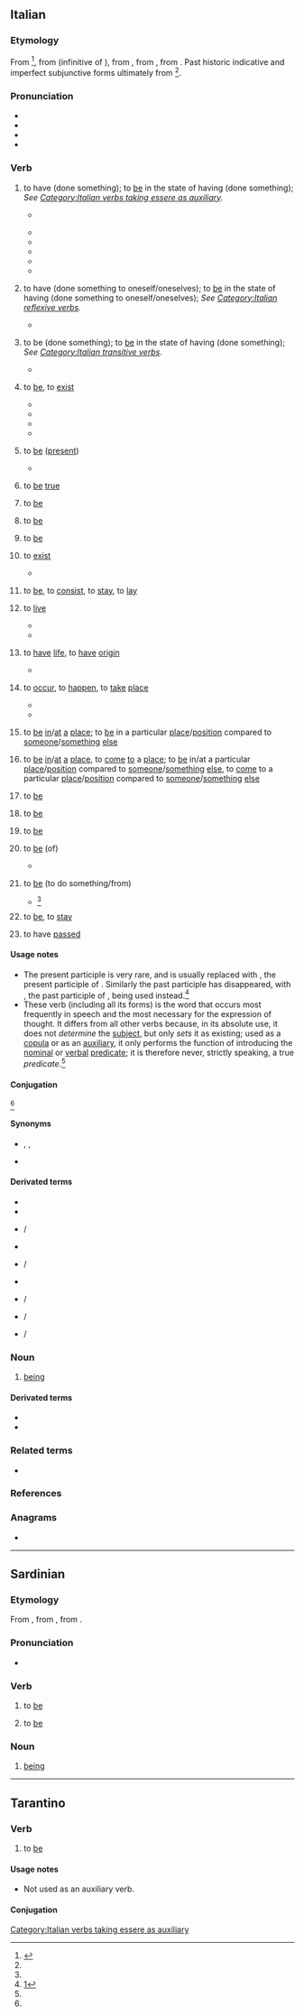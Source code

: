 {{also|èssere}}
==Italian==

===Etymology===
{{PIE root|it|h₁es|bʰuH}}
From {{bor|it|VL.|*essĕre}}<ref name="essere1">{{cite-web|author=|last=|first=|authorlink=|author2=|last2=|first2=|authorlink2=|author3=|last3=|first3=|authorlink3=|author4=|last4=|first4=|authorlink4=|author5=|last5=|first5=|authorlink5=|coauthors=|quotee=|editor=Treccani|editors=|title=èssere¹|trans-title=to be|titleurl=|entry=|trans-entry=|entryurl=|work=treccani.it|trans-work=|url=http://www.treccani.it/vocabolario/essere1/|archiveurl=|archivedate=|edition=|format=|location=|publisher=|date=|month=|year=|year_published=|accessdate=|volume=|page=|pages=|pageurl=|section=|sectionurl=|column=|columns=|columnurl=|text=|passage=|text_block=|passage_block=|t=|translation=|lang=it}}</ref>, from {{der|it|la|esse}} (infinitive of {{m|la|sum}}), from {{inh|it|itc-pro|*ezom}}, from {{inh|it|ine-pro|*h₁ésti||I am, I exist}}, from {{m|ine-pro|*h₁es-||to be}}.
Past historic indicative and imperfect subjunctive forms ultimately from {{m|ine-pro|*bʰuH-||to become}}<ref name="essere1"/>.

===Pronunciation===
* {{IPA|/ˈɛs.se.re/|[ˈɛs̪s̪er̺e]|lang=it}}
* {{audio|It-essere.ogg|Audio|lang=it}}
* {{rhymes|ɛssere|lang=it}}
* {{hyphenation|ès|se|re|lang=it}}

===Verb===
{{it-verb}}

# {{lb|it|auxiliary|the non-perfect forms followed by a past participle, used to form composite (perfect) tenses of many intransitive verbs and from their reflexive forms}} to have (done something); to [[be]] in the state of having (done something); ''See [[:Category:Italian verbs taking essere as auxiliary|Category:Italian verbs taking essere as auxiliary]].''
#:{{ux|it|(io) sono<br/>(io) '''sono''' stato|I am<br/>I ('''have''') been}}
#:{{ux|it|(io) sto<br/>(io) '''sono''' stato|I stay<br/>I ('''have''') stayed}}
#*{{ux|it|(io) mi fermo<br/>(io) mi '''sono''' fermato|I stop me/myself<br/>I ('''have''') stopped myself}}
#:{{ux|it|(tu) ti fermi<br/>(tu) ti '''sei''' fermato|you stop yourself<br/>you ('''have''') stopped yourself}}
#*{{ux|it|(lui/lei/egli/ella/esso/essa) si ferma<br/>(lui/lei/egli/ella/esso/essa) si '''è''' fermato|he/she/it stops himself/herself/itself<br/>he/she/it ('''has''') stopped himself/herself/itself}}
#*{{ux|it|(noi) ci fermiamo<br/>(noi) ci '''siamo''' fermati|we stop ourselves<br/>we ('''have''') stopped ourselves}}
#*{{ux|it|(voi) vi fermate<br/>(voi) vi '''siete''' fermati|you stop yourselves<br/>you ('''have''') stopped yourselves}}
#*{{ux|it|(loro/essi/esse) si fermano<br/>(loro/essi/esse) si '''sono''' fermati|they stops themselves<br/>they ('''have''') stopped themselves}}
#*{{ux|it|accade<br/>'''è''' accaduto|it happens<br/>it ('''have''') happened}}
#:{{ux|it|(io) vado<br/>(io) '''sono''' andato|I go<br/>I ('''have''') gone}}
# {{lb|it|auxiliary|the non-perfect forms followed by a past participle, used to form composite (perfect) tenses of reflexive forms of transitive verbs}} to have (done something to oneself/oneselves); to [[be]] in the state of having (done something to oneself/oneselves); ''See [[:Category:Italian reflexive verbs|Category:Italian reflexive verbs]].''
#*{{ux|it|(io) mi ho<br/>(io) mi '''sono''' avuto|I have me/myself<br/>I ('''have''') had me/myself}}
#:{{ux|it|(io) mi faccio [...]<br/>(io) mi '''sono''' fatto [...]|I make myself [...]<br/>I ('''have''') made myself [...]}}
# {{lb|it|auxiliary|both non-perfect and perfect forms followed by a past participle, used to form the passive forms of transitive verbs}} to be (done something); to [[be]] in the state of having (done something); ''See [[:Category:Italian transitive verbs|Category:Italian transitive verbs]].''
#*{{ux|it|(io) avevo/possedevo<br/>(io) '''ero''' avuto/posseduto<br/>(io) '''ero stato''' avuto/posseduto|I owned/possessed<br/>I '''was''' owned/possessed<br/>I '''was been''' owned/possessed}}
#:{{ux|it|(io) amavo<br/>(io) '''ero''' amato<br/>(io) '''ero stato''' amato|I loved<br/>I '''was''' loved<br/>I '''was been''' loved}}
# {{lb|it|intransitive|absolutive|as predicative verb|affirms the existence, the essence in itself, the pure act, without further determination}} to [[be]], to [[exist]] {{q|regionally, chiefly in Tuscany, can be found in the singular also when referring to plural subjects}}
#:{{syn|it|esistere}}
#:{{uxi|it|Dio '''è'''|God '''exists'''}}
#:{{uxi|it|ci '''sono''' varie specie di rose|there '''are''' various/many species of roses}}
#:{{uxi|it|discutere se vi '''siano''' il paradiso e l’inferno|discuss if there '''exist'''/'''is''' the heaven and the hell}}
#:{{uxi|it|Ci '''sono''' molti laureati in legge.|There '''are''' many law graduates.}}
#*{{quote-book|it|indent=|author=|last=|first=|authorlink=|author2=|last2=|first2=|authorlink2=|author3=|last3=|first3=|authorlink3=|author4=|last4=|first4=|authorlink4=|author5=|last5=|first5=|authorlink5=|coauthors=|quotee=|quoted_in=|chapter=1|chapterurl=|trans-chapter=|entry=|entryurl=|trans-entry=|mainauthor=|translator=|translators=|editor=|editors=|title={{w|it:Bibbia|Bibbia}}|trans-title={{w|Bible}}|series=|seriesvolume=|url=|archiveurl=|archivedate=|edition=|genre={{w|religious text}}, {{w|creation myth}}|format=|worklang=he|type=|original=|by=|origdate=|origmonth=|origyear=|location=|publisher=|month=|year=1850–1650 B.C.|year_published=|date=|nodate=|accessdate=|accessmonth=|accessyear=|doi=|isbn=|issn=|jstor=|lccn=|oclc=|ol=|id=|volume={{w|it:Genesi|Genesi}} [''{{w|Book of Genesis|Genesis}}'']|volume_plain=|issue=|section=|sectionurl=|line=3|lines=|page=|pages=|pageurl=|column=|columns=|columnurl=|others=|text=Dio disse: «la luce '''sia'''», e la luce '''fu'''|passage=|lang=|brackets=|t=God said: «the light '''exist'''», and the light '''existed'''|translation=|lit=God said: «the light '''be'''», and the light '''was'''|tr=|transliteration=|subst=}}
#*{{quote-book|it|indent=|author=|last=Alighieri|first=Dante|authorlink=Dante Alighieri|author2=|last2=|first2=|authorlink2=|author3=|last3=|first3=|authorlink3=|author4=|last4=|first4=|authorlink4=|author5=|last5=|first5=|authorlink5=|coauthors=|quotee=|quoted_in=|chapter=[[s:it:Divina Commedia/Inferno/Canto III|III]]|chapterurl=|trans-chapter=|entry=|entryurl=|trans-entry=|mainauthor=|translator=|translators=|editor=|editors=|title=Divina Commedia|trans-title=Divine Commedy|series=|seriesvolume=|url=|archiveurl=|archivedate=|edition=|genre=allegorical-didactic {{w|poem}}, {{w|lyric poetry}}|format=|worklang=|type=|original=|by=|origdate=|origmonth=|origyear=|location=|publisher=|month=|year=1314 (volume), 1321 (full book)|year_published=|date=|nodate=|accessdate=|accessmonth=|accessyear=|doi=|isbn=|issn=|jstor=|lccn=|oclc=|ol=|id=|volume=[[s:it:Divina Commedia/Inferno|Inferno]] [''hell'']|volume_plain=|issue=|section=|sectionurl=|line=|lines=7–8|page=|pages=|pageurl=|column=|columns=|columnurl=|others=|text=Dinanzi a me non '''fuor''' cose create / se non etterne, [...]|passage=|lang=|brackets=|t=Before me '''existed''' not created things / if not eternal, [...]|translation=|lit=Before me [there] '''were'''n’t created things / if not eternal, [...]|tr=|transliteration=|subst=}}
#*{{quote-book|it|indent=|author=|last=Alighieri|first=Dante|authorlink=Dante Alighieri|author2=|last2=|first2=|authorlink2=|author3=|last3=|first3=|authorlink3=|author4=|last4=|first4=|authorlink4=|author5=|last5=|first5=|authorlink5=|coauthors=|quotee=|quoted_in=|chapter=[[s:it:Divina Commedia/Purgatorio/Canto XVI|XVI]]|chapterurl=|trans-chapter=|entry=|entryurl=|trans-entry=|mainauthor=|translator=|translators=|editor=|editors=|title=Divina Commedia|trans-title=Divine Commedy|series=|seriesvolume=|url=|archiveurl=|archivedate=|edition=|genre=allegorical-didactic {{w|poem}}|format=|worklang=|type=|original=|by=|origdate=|origmonth=|origyear=|location=|publisher=|month=|year=1316 (volume), 1321 (full book)|year_published=|date=|nodate=|accessdate=|accessmonth=|accessyear=|doi=|isbn=|issn=|jstor=|lccn=|oclc=|ol=|id=|volume=[[s:it:Divina Commedia/Purgatorio|Purgatorio]] [''Purgatory'']|volume_plain=|issue=|section=|sectionurl=|line=97|lines=|page=|pages=|pageurl=|column=|columns=|columnurl=|others=|text=Le leggi [ci] '''son''', ma chi pon mano ad esse?|passage=|lang=|brackets=|t=The laws '''exist''', but who put its hand on them?|translation=|lit=The laws '''are''' [there], but who put its hand on them?|tr=|transliteration=|subst=}}
#*{{quote-book|it|indent=|author=|last=Manzoni|first=Alessandro|authorlink=Alessandro Manzoni|author2=|last2=|first2=|authorlink2=|author3=|last3=|first3=|authorlink3=|author4=|last4=|first4=|authorlink4=|author5=|last5=|first5=|authorlink5=|coauthors=|quotee=|quoted_in=|chapter=[[s:it:I promessi sposi (1840)/Capitolo II|II]]|chapterurl=|trans-chapter=|entry=|entryurl=|trans-entry=|mainauthor=|translator=|translators=|editor=|editors=|title=I Promessi Sposi|trans-title=The bethroted spouses|series=|seriesvolume=|url=|archiveurl=|archivedate=|edition=3rd: ''la Quarantana'' [''the Forty'']|genre={{w|novel}}, {{w|historical fiction}}|format=|worklang=|type=|original=|by=|origdate=|origmonth=|origyear=|location=|publisher=|month=|year=1840|year_published=|date=|nodate=|accessdate=|accessmonth=|accessyear=|doi=|isbn=|issn=|jstor=|lccn=|oclc=|ol=|id=|volume=|volume_plain=|issue=|section=|sectionurl=|line=|lines=|page=[[s:it:Pagina:I promessi sposi (1840).djvu/40|34]]|pages=|pageurl=|column=|columns=|columnurl=|others=|text=[...] “E poi c’'''è''' degli imbrogli” / “Degl’imbrogli? Che imbrogli ci può '''essere'''?” [...]|passage=|lang=|brackets=|t=[...] “And then there '''are''' some entanglements” / “Some entanglements? What entanglements may '''exist'''?” [...]|translation=|lit=[...] “And then there '''is''' some cheats” / “Some cheats? What cheats may there '''be'''?” [...]|tr=|transliteration=|subst=}}
# {{lb|it|intransitive|also followed by [[presente]]}} to [[be]] ([[present]])
#:{{uxi|it|(L’)iddio '''è''' (presente) dappertutto.|(The) god '''is''' (present) everywhere.}}
#:{{uxi|it|Non c’'''erano''' persone lungo la strada.|There '''were''' not (present) people along the road.}}
#:{{uxi|it|'''Siete''' già qui?|'''Are''' you already here?}}
#:{{uxi|it|'''Sono''' io in carne ed ossa|It'''’s''' me in person|lit=It'''’s''' me in meat and bones.}}
#:{{uxi|it|'''Sono''' presente in carne ed ossa|I '''am''' present in person|lit=I '''am''' present in meat and bones.}}
#*{{quote-book|it|indent=|author=|last=Manzoni|first=Alessandro|authorlink=Alessandro Manzoni|author2=|last2=|first2=|authorlink2=|author3=|last3=|first3=|authorlink3=|author4=|last4=|first4=|authorlink4=|author5=|last5=|first5=|authorlink5=|coauthors=|quotee=|quoted_in=|chapter=[[s:it:I promessi sposi (1840)/Capitolo XII|XII]]|chapterurl=|trans-chapter=|entry=|entryurl=|trans-entry=|mainauthor=|translator=|translators=|editor=|editors=|title=I Promessi Sposi|trans-title=The bethroted spouses|series=|seriesvolume=|url=|archiveurl=|archivedate=|edition=3rd: ''la Quarantana'' [''the Forty'']|genre={{w|novel}}, {{w|historical fiction}}|format=|worklang=|type=|original=|by=|origdate=|origmonth=|origyear=|location=|publisher=|month=|year=1840|year_published=|date=|nodate=|accessdate=|accessmonth=|accessyear=|doi=|isbn=|issn=|jstor=|lccn=|oclc=|ol=|id=|volume=|volume_plain=|issue=|section=|sectionurl=|line=|lines=|page=[[s:it:Pagina:I promessi sposi (1840).djvu/257|251]]|pages=|pageurl=|column=|columns=|columnurl=|others=|text=[...] Spesso, in simili circostanze, l’annunzio d’una cosa la fa '''essere [presente]'''. [...]|passage=|lang=|brackets=|t=[...] Often, in similar circumstances, the announcement of a thing makes it '''present'''. [...]|translation=|lit=[...] Often, in similar circumstances, the announcement of a thing makes it '''to be [present]'''. [...]|tr=|transliteration=|subst=}}
# {{lb|it|intransitive|also followed by {{l|it|vero}}}} to [[be]] [[true]]
#:{{uxi|it|'''è''' (proprio) così|it '''is''' (just/exactly) that way}}
#:{{uxi|it|affermare ciò che (in realtà) non '''è (vero)'''|affirm what (in realty) '''is''' not '''(true)'''}}
#:{{uxi|it|non può '''essere (vero)'''|it can not '''be (true)'''}}
# {{lb|it|intransitive|used to replace action verbs}} to [[be]]
#:{{uxi|it|'''ero stato''' io (a dare/fare qualcosa)|it '''was been''' me (who gave/did something)}} {{q|''which replace the clause ''l’avevo '''dato'''/'''fatto''' io}}
#:{{uxi|it|l’avevo '''dato'''/'''fatto''' io|it was '''given/done''' by me}}
# {{lb|it|intransitive|impersonal|used to indicate a situation}} to [[be]]
#:{{uxi|it|oggi (c’)'''è''' bel tempo|today (the weather/it) '''is''' lovely}}
#:{{uxi|it|oggi (il clima) '''è''' freddo/caldo|today (the climate/it) '''is''' cold/hot}}
#:{{uxi|it|oggi (il cielo) '''è''' già buio|today (the sky/it) '''is''' already dark}}
#{{lb|it|intransitive|impersonal|used to emphasize}} to [[be]]
#:{{uxi|it|'''È''' a te che mi rivolgo.|It '''is''' to you who I address (my speech).}}
#:{{uxi|it|'''È''' a te che rivolgo il mio discorso.|It '''is''' to you who I address my speech.}}
#:{{uxi|it|'''È''' per questo che insisto.|It '''is''' for this reason that I insist.}}
#:{{uxi|it|'''Quand’è''' che ci rivedremo?|'''When''' will we meet again?}}
# {{lb|it|intransitive}} to [[exist]]
#:{{syn|it|esistere|sussistere}}
#*{{quote-book|it|indent=|author=|last=Alighieri|first=Dante|authorlink=Dante Alighieri|author2=|last2=|first2=|authorlink2=|author3=|last3=|first3=|authorlink3=|author4=|last4=|first4=|authorlink4=|author5=|last5=|first5=|authorlink5=|coauthors=|quotee={{w|it:Publio Virgilio Marone|Virgilio}} [''{{w|Virgil}}'']|quoted_in=|chapter=[[s:it:Divina Commedia/Inferno/Canto III|III]]|chapterurl=|trans-chapter=|entry=|entryurl=|trans-entry=|mainauthor=|translator=|translators=|editor=|editors=|title=Divina Commedia|trans-title=Divine Commedy|series=|seriesvolume=|url=|archiveurl=|archivedate=|edition=|genre=allegorical-didactic {{w|poem}}, {{w|lyric poetry}}|format=|worklang=|type=|original=|by=|origdate=|origmonth=|origyear=|location=|publisher=|month=|year=1314 (volume), 1321 (full book)|year_published=|date=|nodate=|accessdate=|accessmonth=|accessyear=|doi=|isbn=|issn=|jstor=|lccn=|oclc=|ol=|id=|volume=[[s:it:Divina_Commedia/Inferno|Inferno]] [''Hell'']|volume_plain=|issue=|section=|sectionurl=|line=|lines=49-51|page=|pages=|pageurl=|column=|columns=|columnurl=|others=|text=[...] Fama di loro il mondo '''esser''' non lassa; / misericordia e giustizia li sdegna: / non ragioniam di lor, ma guarda e passa.” [...]|passage=|lang=|brackets=|t=[...] Fame of them the world does not let '''exist'''; / mercy and justice disdains them: / do not reason about them, but look and pass.” [...]|translation=|lit=[...] Fame of them the world does not allow '''to be'''; / mercy and justice disdains them: / do not reason about them, but look and pass.” [...]|tr=|transliteration=|subst=}}
# {{lb|it|intransitive}} to [[be]], to [[consist]], to [[stay]], to [[lay]]
#:{{syn|it|consistere|stare}}
#:{{uxi|it|in questo '''è''' la difficoltà|the difficult '''is'''/'''lies'''/'''consists''' in this}}
#:{{uxi|it|la vera felicità non '''è''' nel denaro|true happiness '''is''' not/'''does''' not '''consist''' in money}}
#:{{uxi|it|tutta la sua gioia '''è''' nel lavoro|all his joy '''is''' in (the) work}}
# {{lb|it|intransitive}} to [[live]]
#:{{syn|it|vivere}}
#:{{uxi|it|C’'''era''' una volta (ed ora non più) [...]|(It '''lived''') once upon a time (and now no longer) [...]|lit=It '''was''' once time (and now no longer) [...]}}
#*{{quote-book|it|indent=|author=|last=Boccaccio|first=Giovanni|authorlink=Giovanni Boccaccio|author2=|last2=|first2=|authorlink2=|author3=|last3=|first3=|authorlink3=|author4=|last4=|first4=|authorlink4=|author5=|last5=|first5=|authorlink5=|coauthors=|quotee=|quoted_in=|chapter=[[s:it:Decameron/Giornata quinta|Giornata quinta]]|chapterurl=|trans-chapter=Fifth day|entry=|entryurl=|trans-entry=|mainauthor=|translator=|translators=|editor=|editors=|title={{w|it:Decameron|Decameron}} or {{W|it:Decamerone|Decamerone}}|trans-title={{w|The Decameron}}|series=|seriesvolume=|url=|archiveurl=|archivedate=|edition=|genre=collection of {{w|Novella}}s|format=|worklang=|type=|original=|by=|origdate=|origmonth=|origyear=|location=|publisher=|month=|year=1350–1353|year_published=|date=|nodate=|accessdate=|accessmonth=|accessyear=|doi=|isbn=|issn=|jstor=|lccn=|oclc=|ol=|id=|volume=|volume_plain=|issue=|section=[[s:it:Decameron/Giornata quinta/Novella nona|Novella nona]] [Ninth novella]|sectionurl=|line=|lines=|page=[[s:it:Pagina:Boccaccio - Decameron I.djvu/399|395]]|pages=|pageurl=|column=|columns=|columnurl=|others=|text=[...] Dovete adunque sapere che Coppo di Borghese Domenichi, il quale '''fu''' nella nostra cittá, e forse '''è''' ancora, uomo di grande e di reverenda autoritá ne’ di nostri, [...]|passage=|lang=|brackets=|t=[...] You must therefore know that Coppo di Borghese Domenichi, who '''lived''' in our city, and maybe still '''lives''' there, '''was''', and maybe still '''is''', a man of great and reverend authority in our days [...]|translation=|lit=[...] You must therefore know that Coppo di Borghese Domenichi, who '''was''' in our city, and maybe still '''is''', a man of great and reverend authority in of our [...]|tr=|transliteration=|subst=}}
#*{{quote-book|it|indent=|author=|last=Manzoni|first=Alessandro|authorlink=Alessandro Manzoni|author2=|last2=|first2=|authorlink2=|author3=|last3=|first3=|authorlink3=|author4=|last4=|first4=|authorlink4=|author5=|last5=|first5=|authorlink5=|coauthors=|quotee=|quoted_in=|chapter=|chapterurl=|trans-chapter=|entry=|entryurl=|trans-entry=|mainauthor=|translator=|translators=|editor=|editors=|title=[[s:it:Il cinque maggio|Il cinque maggio]]|trans-title=The Fifth of May|series=|seriesvolume=|url=|archiveurl=|archivedate=|edition=|genre={{w|poetry}}, {{w|ode}}|format=|worklang=|type=|original=|by=|origdate=|origmonth=|origyear=|location=|publisher=|month=|year=1821|year_published=|date=|nodate=|accessdate=|accessmonth=|accessyear=|doi=|isbn=|issn=|jstor=|lccn=|oclc=|ol=|id=|volume=|volume_plain=|issue=|section=|sectionurl=|line=1|lines=|page=[[s:it:Pagina:Opere varie (Manzoni).djvu/695|689]]|pages=|pageurl=|column=|columns=|columnurl=|others=|text=Ei '''fu'''. [...]|passage=|lang=|brackets=|t={{w|Napoleon|He}} '''lived'''. [...]|translation=|lit=He '''was'''. [...]|tr=|transliteration=|subst=}}
# {{lb|it|intransitive}} to [[have]] [[life]], to [[have]] [[origin]]
#:{{syn|it|[[avere]] [[vita]]|avere [[origine]]}}
#:{{uxi|it|Di dove '''siete'''?|From where '''are''' you?}}
#:{{uxi|it|Lui/Egli/Esso '''è''' di Milano/Napoli.|He '''was born'''/'''lives''' in Milan/Naples.}}
#:{{uxi|it|Lei/Ella/Essa '''è''' di Milano/Napoli.|She '''was born'''/'''lives''' in Milan/Naples.}}
#*{{quote-book|it|indent=|author=|last=Foscolo|first=Niccolò (Ugo)|authorlink=Ugo Foscolo|author2=|last2=Pindemonte|first2=Ippolito|authorlink2=Ippolito Pindemonte|author3=|last3=Torti|first3=Giovanni|authorlink3=it:Giovanni Torti|author4=|last4=Monti|first4=Vincenzo|authorlink4=Vincenzo Monti|author5=|last5=|first5=|authorlink5=|coauthors=|quotee=|quoted_in=|chapter=[[s:it:Dei sepolcri (Bettoni 1808)/Dei Sepolcri|Carme di Ugo Foscolo]]|chapterurl=|trans-chapter=Solemn Song of Ugo Foscolo|entry=|entryurl=|trans-entry=|mainauthor=|translator=|translators=|editor=|editors=|title={{w|it:Dei sepolcri|Dei Sepolcri}}|trans-title={{w|Dei sepolcri|Of the sepulchres}}|series=|seriesvolume=|url=|archiveurl=|archivedate=|edition=|genre={{w|poetry}}|format=|worklang=|type=|original=|by=|origdate=|origmonth=|origyear=|location=|publisher=|month=|year=1808|year_published=|date=|nodate=|accessdate=|accessmonth=|accessyear=|doi=|isbn=|issn=|jstor=|lccn=|oclc=|ol=|id=|volume=|volume_plain=|issue=|section=|sectionurl=|line=|lines=238–240|page=[[s:it:Pagina:Dei Sepolcri (Bettoni 1808).djvu/24|12]]|pages=|pageurl=|column=|columns=|columnurl=|others=|text=[...], ed a Giove diè Dárdano figlio / Onde '''fur''' Troja e Assáraco e i cinquanta / Talami e il regno della Giulia gente. [...]|passage=|lang=|brackets=|t=[...], and to Jove gave Dardanus his son / Where Troy and Assaracus '''were born''' and the fifty / Marriage beds and the kingdom of the Julia people. [...]|translation=|lit=[...], and to [[Jove]] gave [[Dardanus]] his son / Where [[Troy]] and [[Assaracus]] '''were''' and the fifty / Thalamuses and the kingdom of the Julia people. [...]|tr=|transliteration=|subst=}}
# {{lb|it|intransitive}} to [[occur]], to [[happen]], to [[take]] [[place]]
#:{{syn|it|avvenire|accadere}}
#:{{uxi|it|Cos’'''è stato'''?|What '''(is) happened'''?}}
#:{{uxi|it|Cosa '''sarà''' di noi?|What '''will happen'''/'''occur''' to us?}}
#:{{uxi|it|Quel che '''è stato''' '''è stato'''.|The thing which '''(was) happened''' it '''(was) happened'''.|lit=What '''(was) happened''' it '''(was) happened'''.}}
#*{{quote-book|it|indent=|author=|last=Ariosto|first=Ludovico|authorlink=Ludovico Ariosto|author2=|last2=|first2=|authorlink2=|author3=|last3=|first3=|authorlink3=|author4=|last4=|first4=|authorlink4=|author5=|last5=|first5=|authorlink5=|coauthors=|quotee=|quoted_in=|chapter=[[s:it:Orlando furioso/Canto 1|Canto primo]]|chapterurl=|trans-chapter=First song|entry=|entryurl=|trans-entry=|mainauthor=|translator=|translators=|editor=|editors=|title=Orlando furioso|trans-title=Furious Orlando|series=|seriesvolume=|url=|archiveurl=|archivedate=|edition=|genre={{w|poetry}}, {{w|chivalric romance}}|format=|worklang=|type=|original=|by=|origdate=|origmonth=|origyear=|location=|publisher=|month=|year=1516|year_published=|date=|nodate=|accessdate=|accessmonth=|accessyear=|doi=|isbn=|issn=|jstor=|lccn=|oclc=|ol=|id=|volume=|volume_plain=|issue=|section=1|sectionurl=|line=|lines=2–4|page=|pages=|pageurl=|column=|columns=|columnurl=|others=|text=[...], l’audaci imprese io canto, / che '''furo''' al tempo che passaro i Mori / d’Africa il mare, [...]|passage=|lang=|brackets=|t=[...], I sing the audacious enterprises, / which '''happened''' at the time the Moors / of Africa passed the sea, [...]|translation=|lit=[...], the audacious enterpsrises I sing, / which were at the time the Moors / of Africa passed the sea, [...]|tr=|transliteration=|subst=}}
#*{{quote-book|it|indent=|author=|last=Gozzano|first=Guido|authorlink=Guido Gozzano|author2=|last2=|first2=|authorlink2=|author3=|last3=|first3=|authorlink3=|author4=|last4=|first4=|authorlink4=|author5=|last5=|first5=|authorlink5=|coauthors=|quotee=|quoted_in=|chapter=Alle soglie|chapterurl=|trans-chapter=On the thresholds|entry=|entryurl=|trans-entry=|mainauthor=|translator=|translators=|editor=|editors=|title=[[s:it:I colloqui|I colloqui]]|trans-title=The interviews|series=|seriesvolume=|url=|archiveurl=|archivedate=|edition=|genre={{w|poetry}}|format=|worklang=|type=|original=|by=|origdate=|origmonth=|origyear=|location=|publisher=|month=|year=1911|year_published=|date=|nodate=|accessdate=|accessmonth=|accessyear=|doi=|isbn=|issn=|jstor=|lccn=|oclc=|ol=|id=|volume=|volume_plain=|issue=|section=[[s:it:I colloqui/Cocotte|Cocotte]]|sectionurl=|line=|lines=27–29|page=|pages=|pageurl=|column=|columns=|columnurl=|others=|text=[...] Non amo che le cose / che potevano '''essere''' e non '''sono''' / '''state'''…. [...]|passage=|lang=|brackets=|t=[...] I do not like the things that / could '''happen''' but which '''did''' not / '''happened'''…. [...]|translation=|lit=[...] I do not like that the things that / could '''be''' and '''did''' not / '''been'''…. [...]|tr=|transliteration=|subst=}}
# {{lb|it|intransitive|followed by [[in]], [[su]] or [[a]], or a locative adverb or phrase|also|figurative}} to [[be]] [[in]]/[[at]] [[a]] [[place]]; to [[be]] in a particular [[place]]/[[position]] compared to [[someone]]/[[something]] [[else]]
#:{{syn|it|stare}}
#:{{uxi|it|'''essere''' in casa/nei campi/in ufficio|'''to be''' at home/in the fields/in the office}}
#:{{uxi|it|'''essere''' a casa/a scuola/a letto|'''to be''' at home/at school/in the bed}}
#:{{uxi|it|'''essere''' sulla strada di casa|'''to be''' on the way for/to home}}
#:{{uxi|it|'''essere''' sul posto|'''to be''' on the spot}}
#:{{uxi|it|'''essere''' davanti a qualcuno/qualcosa|'''to be''' in front of someone/something}}
#:{{uxi|it|'''essere''' dietro a qualcuno/qualcosa|'''to be''' behind someone/something}}
#:{{uxi|it|'''essere''' sopra a qualcuno/qualcosa|'''to be''' over someone/something}}
#:{{uxi|it|'''essere''' sotto a qualcuno/qualcosa|'''to be''' under/below someone/something}}
#:{{uxi|it|'''essere''' dentro a qualcosa|'''to be''' inside something}}
#:{{uxi|it|'''essere''' fuori da qualcosa|'''to be''' out of something}}
#:{{uxi|it|la porta '''è''' lì|the door '''is''' there}}
#:{{uxi|it|l’ingresso sta da questa parte/da questo lato|the entrance '''is''' on this side}}
#:{{uxi|it|la collina '''è''' a(d) ovest|the hill '''is''' to the west}}
#:{{uxi|it|(loro/essi/esse) '''erano''' tutti lì ad aspettarlo|they '''were''' all there waiting for him}}
#:{{uxi|it|quand’'''ero''' in collegio|when I '''was''' in college}}
#:{{uxi|it|'''essere''' in compagnia di qualcuno|'''to be''' in someone’s company}}
#:{{uxi|it|'''essere''' fra/tra amici|'''to be''' among friends}}
#:{{uxi|it|'''Ero''' già '''stato''' in quella città.|I’'''ve''' (yet) '''been''' to that city before.}}
#:{{uxi|it|Il nemico '''è''' alle porte.|The enemy '''is''' at the door(s).}}
#:{{uxi|it|'''essere''' in guerra/pace|'''to be''' at war/peace}}
#:{{uxi|it|'''essere''' al sicuro|'''to be''' safe}}
#:{{uxi|it|'''essere''' in pericolo|'''to be''' in danger}}
#:{{uxi|it|'''essere''' nei guai/pasticci|'''to be''' in trouble}}
#:{{uxi|it|'''essere''' nel vero|'''to be''' (in) true}}
#:{{uxi|it|'''essere''' in colpa|'''to be''' at fault}}
#:{{uxi|it|'''essere''' in errore|'''to be''' in error}}
#:{{uxi|it|'''essere''' all’oscuro di tutto|'''to be''' in the dark about everything}}
#:{{uxi|it|'''essere''' agli ordini di qualcuno|'''to be''' under someone’s orders}}
#:{{uxi|it|'''essere''' sotto il dominio di qualcuno|'''to be''' under someone’s domain}}
#:{{uxi|it|'''essere''' sotto la protezione di qualcuno|'''to be''' under someone’s protection}}
#:{{uxi|it|'''essere''' in agonia|'''to be''' in agony}}
#:{{uxi|it|'''essere''' in lutto|'''to mourn'''}}
#:{{uxi|it|'''essere''' in simpatia/odio a qualcuno|'''to be''' in sympathy/hate to someone}}
#:{{uxi|it|'''essere''' in/nella grazia di dio/Dio|'''to be''' in the grace of god/God}}
#:{{uxi|it|'''essere''' in collera per qualcosa|'''to be''' angry at something}}
#:{{uxi|it|'''essere''' in pena/ansia per qualcosa|'''to be''' worried/anxious about something}}
# {{lb|it|intransitive|followed by [[in]], [[su]] or [[a]], or a locative adverb or phrase}} to [[be]] [[in]]/[[at]] [[a]] [[place]], to [[come]] [[to]] a [[place]]; to [[be]] in/at a particular [[place]]/[[position]] compared to [[someone]]/[[something]] [[else]], to [[come]] to a particular [[place]]/[[position]] compared to [[someone]]/[[something]] [[else]]
#:{{syn|it|giungere|venire}}
#:{{uxi|it|quando '''saremo''' (arrivati) a casa|when we '''will be''' (arrived) at home}}
#:{{uxi|it|aspetta che '''sia''' vicino|wait for it to be/come close}}
# {{lb|it|intransitive|also|figurative}} to [[be]] {{q|used in relation to the idea of motion}}
#:{{uxi|it|'''essere''' in via (di arrivo)|'''to be''' on the way}}
#:{{uxi|it|'''essere''' in via di partenza|'''to be''' in the start}}
#:{{uxi|it|'''essere''' in cammino|'''to be''' on the way}}
#:{{uxi|it|'''essere''' in viaggio|'''to be''' travelling}}
#:{{uxi|it|'''essere''' in via di guarigione|'''to be''' on the mend}}
#:{{uxi|it|'''essere''' al principio/alla fine|'''to be''' at the beginning/end}}
#:{{uxi|it|'''essere''' avanti/indietro a fare qualcosa|'''to be''' ahead/back doing something}}
#:{{uxi|it|'''essere''' a buon punto a fare qualcosa|'''to be''' well advanced/on one’s way doing something}}
#:{{uxi|it|'''essere''' alla minestra/frutta|'''to be''' at the soup/fruit (time)}}
#:{{uxi|it|l’acqua '''è''' a bollore|the water '''is''' boiling}}
#:{{uxi|it|'''esser'''ci (quasi)|'''to be''' (almost) there}}
#:{{uxi|it|(noi) ci '''siamo''' quasi|we '''are''' almost there}}
#:{{uxi|it|coraggio, ci '''siamo''' quasi|courage, we '''are''' almost there}}
# {{lb|it|intransitive}} to [[be]] {{q|used in reference to time}}
#:{{uxi|it|'''è''' presto/tradi|it '''is''' early/late}}
#:{{uxi|it|(Noi) '''siamo''' già a Natale.|We '''are''' already at Christmas.}}
#:{{uxi|it|'''è''' di cinque mesi|it '''is''' of five months/five years old}}
#:{{uxi|it|'''era''' nato da cinque mesi|it '''was''' born five months ago}}
#:{{uxi|it|'''è''' al quinto mese (di gravidanza)|it '''is''' in the fifth months (of pregnancy)}}
#:{{uxi|it|'''sono''' le nove|it'''’s''' nine o’clock}}
#:{{uxi|it|'''è''' il tempo di agire|it'''’s''' time to act}}
#:{{uxi|it|'''è''' primavera|It '''is''' spring}}
#:{{uxi|it|(noi) '''siamo''' in primavera|we '''are''' in spring}}
#:{{uxi|it|(Egli) '''è''' sulla quarantina|He '''is''' in his forties/He '''is''' about forty years old}}
#:{{uxi|it|'''È''' (da) un’ora (fa) che aspetto.|It'''’s''' (from) an hour (ago) that I’m here.}}
#:{{uxi|it|(Io) l’avevo incontrato quindici giorni '''or sono'''|I (had) met him fifteen days '''ago'''|lit=I him had met fifteen days '''now are'''.}}
# {{lb|it|intransitive}} to [[be]] {{q|used in reference to the spatial or temporal distance}}
#:{{syn|it|distare|mancare}}
#:{{uxi|it|Da qui al paese dovrebbero '''essere'''/'''esser'''ci almeno 6 miglia.|From here to the town there should '''be''' at least six miles.}}
#:{{uxi|it|C’'''è''' più di un’ora di cammino (ancora da percorrere)|there '''is''' more than an hour of walk (still to go)}}
#:{{uxi|it|Quanti giorni ci '''sono''' (ancora) per arrivare a Pasqua?|How many days '''are''' there (still) to get to Easter?}}
# {{lb|it|intransitive|usually followed by the preposition {{l|it|di}} or a possessive adjective or pronoun}} to [[be]] (of)
#:{{uxi|it|'''essere di''' buon appetito|'''to be (of)''' good appetite}}
#:{{uxi|it|(esso/essa) '''è''' una persona '''di''' gusto|he/she '''is''' a person '''of''' taste}}
#:{{uxi|it|il fatto '''è di''' natura diversa|the fact '''is''' different in nature|lit=the fact '''is of''' different nature}}
#:{{uxi|it|'''essere di''' buon umore|'''to be in''' a good mood}}
#:{{uxi|it|'''essere d’'''aiuto|'''to be''' help'''ful'''|lit='''to be of''' help}}
#:{{uxi|it|'''essere''' utile/'''d’'''utilità|'''to be''' useful}}
#:{{uxi|it|'''essere di''' conforto|'''to be of''' comfort/consolation/support}}
#:{{uxi|it|'''essere di''' servizio|'''to be of''' service}}
#:{{uxi|it|'''essere di''' guardia|'''to be on''' guard}}
#:{{uxi|it|'''essere di''' turno|'''to be on''' duty}}
#:{{uxi|it|'''essere di''' giornata|'''to be of''' the day}}
#:{{uxi|it|'''essere de'''ll’opinione/'''de'''ll’avviso/'''de'''ll’idea (che)|'''to be of''' the opinion (that)}}
#:{{uxi|it|'''essere di''' ritorno|'''to be''' back|lit='''to be on''' return}}
#*{{quote-book|it|indent=|author=|last=Alighieri|first=Dante|authorlink=Dante Alighieri|author2=|last2=|first2=|authorlink2=|author3=|last3=|first3=|authorlink3=|author4=|last4=|first4=|authorlink4=|author5=|last5=|first5=|authorlink5=|coauthors=|quotee=|quoted_in=|chapter=[[s:it:Divina Commedia/Inferno/Canto IV|IV]]|chapterurl=|trans-chapter=|entry=|entryurl=|trans-entry=|mainauthor=|translator=|translators=|editor=|editors=|title=Divina Commedia|trans-title=Divine Commedy|series=|seriesvolume=|url=|archiveurl=|archivedate=|edition=|genre=allegorical-didactic {{w|poem}}, {{w|lyric poetry}}|format=|worklang=|type=|original=|by=|origdate=|origmonth=|origyear=|location=|publisher=|month=|year=1314 (volume), 1321 (full book)|year_published=|date=|nodate=|accessdate=|accessmonth=|accessyear=|doi=|isbn=|issn=|jstor=|lccn=|oclc=|ol=|id=|volume=[[s:it:Divina_Commedia/Inferno|Inferno]] [''Hell'']|volume_plain=|issue=|section=|sectionurl=|line=|lines=16-18|page=|pages=|pageurl=|column=|columns=|columnurl=|others=|text=[...] E io, che del color mi fui accorto, / dissi: “Come verrò, se tu paventi / che suoli al mio dubbiare '''esser''' conforto?”. [...]|passage=|lang=|brackets=|t=[...] And I, who has noticed the colo(u)r / I said: “How will I come, if you fear / that I have the habit to doubt '''be (of)''' comfort?”. [...]|translation=|lit=[...] And I, who myself has noticed of the colo(u)r / I said: “How will I come, if you fear / that I have the habit to doubt '''be''' comfort?”. [...]|tr=|transliteration=|subst=}}
# {{lb|it|intransitive|usually followed by the preposition {{l|it|da}} (+ ''verb'')}} to [[be]] (to do something/from)
#:{{syn|it|dovere|doversi}}
#:{{uxi|it|c’'''è da''' spedire subito questo telegramma|This telegram must be sent immediately|lit=There '''is''' this telegram '''to''' be send immediately}}
#:{{uxi|it|C’'''è da''' attendere molto?|'''Is''' there much '''to''' wait for?}}
#:{{uxi|it|(Queste) non '''sono''' cose '''da''' dirsi.|These '''are''' not things '''to''' be said.}}
#:{{uxi|it|Non '''è da''' credere.|It '''is''' not '''to''' be believed.}}
#:{{uxi|it|'''È da''' ancora (tutto) vedere.|It '''is''' still (everything) '''to''' be seen.}}
#:{{uxi|it|C’'''è da''' impazzire.|There '''is to''' become crazy.}}
#:{{uxi|it|C’'''è da''' mettersi le mani nei capelli.|lit=There '''is to''' put one’s hands in oneself/oneselves hair.}}
#:{{uxi|it|Ci '''sarebbe da''' guadagnare parecchio.|There '''would be''' a lot '''to''' gain.}}
#:{{uxi|it|non '''è da''' tanto (tempo)|it '''is''' not '''from''' so long (time)}}
#:{{uxi|it|Non '''è da''' galantuomo/gentiluomo comportarsi così.|It '''is''' not a gentlemen'''’s''' behavio(u)r to do so.}}
#*{{quote-book|it|indent=|author=|last=Alighieri|first=Dante|authorlink=Dante Alighieri|author2=|last2=|first2=|authorlink2=|author3=|last3=|first3=|authorlink3=|author4=|last4=|first4=|authorlink4=|author5=|last5=|first5=|authorlink5=|coauthors=|quotee=|quoted_in=|chapter=[[s:it:Divina Commedia/Paradiso/Canto XXXIII|XXXIII]]|chapterurl=|trans-chapter=|entry=|entryurl=|trans-entry=|mainauthor=|translator=|translators=|editor=|editors=|title=Divina Commedia|trans-title=Divine Commedy|series=|seriesvolume=|url=|archiveurl=|archivedate=|edition=|genre=allegorical-didactic {{w|poem}}, {{w|epic poetry}}|format=|worklang=|type=|original=|by=|origdate=|origmonth=|origyear=|location=|publisher=|month=|year=1321 (volume and full book)|year_published=|date=|nodate=|accessdate=|accessmonth=|accessyear=|doi=|isbn=|issn=|jstor=|lccn=|oclc=|ol=|id=|volume=[[s:it:Divina_Commedia/Paradiso|Paradiso]] [''Paradise'']|volume_plain=|issue=|section=|sectionurl=|line=139|lines=|page=|pages=|pageurl=|column=|columns=|columnurl=|others=|text=[...] Ma non '''eran da''' ciò le proprie penne: [...]|passage=|lang=|brackets=|t=[...] But their own pens '''were''' not '''from''' these [...]|translation=|lit=[...] But their own feathers '''were''' not '''from''' these [...]|tr=|transliteration=|subst=}}<ref name="essere1"/> 
# {{lb|it|intransitive|indicating existence, identity, location, or state}} to [[be]], to [[stay]] 
# {{lb|it|impersonal|of a duration of time since an event}} to have [[pass]]ed

====Usage notes====
* The present participle {{m|it|essente}} is very rare, and is usually replaced with {{m|it|stante}}, the present participle of {{m|it|stare}}. Similarly the past participle {{m|it|essuto}} has disappeared, with {{m|it|stato}}, the past participle of {{m|it|stare}}, being used instead.<ref>[http://dizionari.hoepli.it/Dizionario_Italiano/parola/essuto.aspx?idD=1&Query=essuto&lettera=E]</ref>
* These verb (including all its forms) is the word that occurs most frequently in speech and the most necessary for the expression of thought. It differs from all other verbs because, in its absolute use, it does not ''determine'' the [[subject]], but only ''sets'' it as existing; used as a [[copula]] or as an [[auxiliary]], it only performs the function of introducing the [[nominal]] or [[verbal]] [[predicate]]; it is therefore never, strictly speaking, a true ''predicate''.<ref name="essere1"/>

====Conjugation====
{{it-conj-ere||essere
|inf=[[essere]], {{q|truncated apocopic form}} [[esser]]|
|ger=essendo|ger2={{q|archaic}} [[sendo]]|presp={{q|rare, partially supplied}} [[essente]]|pastp=stato|pastp2={{q|archaic, supplied by ''{{l|it|stato}}''}} [[essuto]], {{q|archaic}} [[suto]]
|pres1s=[[sono]], {{q|truncated apocopic form}} [[son]]|pres2s=sei|pres3s=è|pres1p=[[siamo]], {{q|truncated apocopic form}} [[siam]]|pres1p2={{q|archaic or regional}} [[semo]], {{q|archaic or regional, truncated apocopic form}} [[sem]]|pres2p=siete|pres2p2={{q|archaic}} [[sete]]|pres3p=[[sono]], {{q|truncated apocopic form}} [[son]]|pres3p2={{q|archaic or regional}} [[enno]], {{q|archaic or regional, truncated apocopic form}} [[en]]
|imperf1s=ero|imperf1s2={{q|archaic or litarary}} [[era]]|imperf2s=eri|imperf3s=era|imperf1p=[[eravamo]], {{q|truncated apocopic form}} [[eravam]]|imperf2p=eravate|imperf3p=[[erano]], {{q|truncated apocopic form}} [[eran]]
|prem1s=fui|prem2s=fosti|prem2s2={{q|archaic}} [[fusti]]|prem3s=fu|prem3s2=-|prem1p=[[fummo]], {{q|truncated apocopic form}} [[fum]]|prem2p=foste|prem2p2={{q|archaic}} [[fuste]]|prem3p=[[furono]], {{q|truncated apocopic form}} [[furon]]|prem3p2={{q|archaic}} [[furo]], {{q|archaic, truncated apocopic form}} [[fur]], {{q|archaic}} [[foro]], {{q|archaic, truncated apocopic form}} [[for]], {{q|archaic}} [[fuoro]], {{q|archaic, truncated apocopic form}} [[fuor]]
|fut1s=sarò|fut2s=sarai|fut3s=sarà|fut3s2={{q|archaic}} [[fia]], {{q|archaic}} [[fie]]|fut1p=[[saremo]], {{q|truncated apocopic form}} [[sarem]]|fut2p=sarete|fut3p=[[saranno]], {{q|truncated apocopic form}} [[saran]]|fut3p2={{q|archaic}} [[fiano]], {{q|archaic, truncated apocopic form}} [[fian]], {{q|archaic}} [[fieno]], {{q|archaic, truncated apocopic form}} [[fien]]
|cond1s=sarei|cond1s2={{q|archaic}} [[saria]], {{q|archaic}} [[fora]]|cond2s=saresti|cond3s=sarebbe|cond3s2={{q|archaic}} [[saria]], {{q|archaic}} [[fora]]|cond1p=saremmo|cond2p=sareste|cond3p=sarebbero
|sub123s=sia|sub1p=[[siamo]], {{q|truncated apocopic form}} [[siam]]|sub2p=siate|sub3p=[[siano]], {{q|truncated apocopic form}} [[sian]]|sub3p2={{q|archaic}} [[sieno]], {{q|archaic, truncated apocopic form}} [[sien]]
|impsub12s=fossi|impsub12s2={{q|archaic}} [[fussi]]|impsub3s=fosse|impsub3s2={{q|archaic}} [[fusse]]|impsub1p=[[fossimo]], {{q|truncated apocopic form}} [[fossim]]|impsub1p2={{q|archaic}} [[fussimo]]|impsub2p=foste|impsub2p2={{q|archaic}} [[fuste]]|impsub3p=fossero|impsub3p2={{q|archaic}} [[fussero]]
|imp2s=sii|imp2s2=non [[essere]]/[[esser]]|imp3s=sia|imp1p=[[siamo]], {{q|truncated apocopic form}} [[siam]]|imp2p=siate|imp3p=[[siano]], {{q|truncated apocopic form}} [[sian]]}}<ref name="essere1"/>

====Synonyms====
* {{sense|to stay}} {{l|it|stare}}, {{l|it|restare}}, {{l|it|rimanere}}
* {{sense|to be}} {{l|it|stare}}

====Derivated terms====
* {{l|it|riessere|t=to be again}}
* {{l|it|[[essermi]]/[[essermelo]]|t=first-person singular reflexive/dative/accusative form}}
* {{l|it|esserci|t=first-person plural reflexive/dative/accusative form, third-person/impersonal strumental/locative/lative form}}/{{l|it|essercelo|t=first-person plural reflexive/dative/accusative form}}
* {{l|it|[[esserti]]/[[essertelo]]|t=second-person singular reflexive/dative/accusative form}}
* {{l|it|esservi|t=second-person plural reflexive/dative/accusative form, third-person/impersonal lative form}}/{{l|it|esservelo|t=second-person plural reflexive/accusative/dative form}}
* {{l|it|[[essersi]]/[[esserselo]]|t=impersonal/third-person reflexive form}}
* {{l|it|essergli|t=third-person masculine singular dative form, third-person plural dative form}}/{{l|it|esserglielo|t=third-person masculine singular accusative form, third-person plural dative form}}
* {{l|it|esserla|t=third-person feminine singular dative form}}/{{l|it|esserle|t=third-person plural feminine dative form, third-person singular feminine accusative form}}
* {{l|it|esserli|t=third-person plural masculine accusative form}}/{{l|it|esserlo|t=third-person masculine singular accusative form}}

===Noun===
{{it-noun|m}}

# [[being]]

====Derivated terms====
* {{l|it|essere vivente|t=living being}}
* {{l|it|essere umano|t=human being}}

===Related terms===
* {{l|it|essenza|t=essence}}

===References===
<references />

===Anagrams===
* {{l|it|eresse}}

[[Category:Italian verbs taking essere as auxiliary]]

----

==Sardinian==

===Etymology===
From {{inh|sc|la|sum}}, from {{inh|sc|itc-pro|*ezom}}, from {{inh|sc|ine-pro|*h₁ésti||I am, I exist}}.

===Pronunciation===
* {{IPA|/ˈesseɾe/|lang=sc}}

===Verb===
{{head|sc|verb}}

# {{lb|sc|intransitive}} to [[be]] {{gloss|to exist}}
#: {{ux|sc|Eo '''so''' su chi '''so'''|inline=1|I '''am''' who I '''am'''|lit=I am that which I am}}
# {{lb|sc|intransitive}} to [[be]] {{gloss|to occupy a place}}
#: {{ux|sc|'''Est''' in Tatari|inline=1|[He] is in Sassari}}

===Noun===
{{sc-noun|g=m|esseres}}

# [[being]]
#: {{ux|sc|sos '''esseres''' umanos|inline=1|[the] human '''beings'''}}

----

==Tarantino==

===Verb===
{{head|roa-tar|verb}}

# {{lb|roa-tar|intransitive}} to [[be]]

====Usage notes====
* Not used as an auxiliary verb.

====Conjugation====
{{roa-tar-conj-essere}}